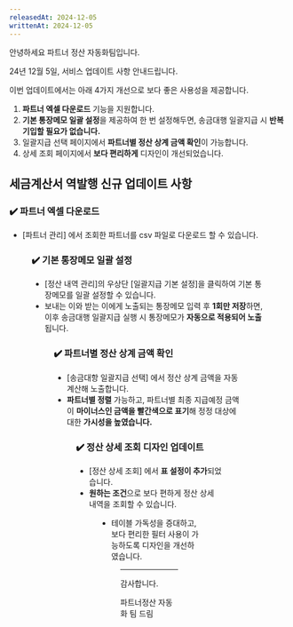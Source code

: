 ```yaml
---
releasedAt: 2024-12-05
writtenAt: 2024-12-05
---
```




안녕하세요 파트너 정산 자동화팀입니다.

24년 12월 5일, 서비스 업데이트 사항 안내드립니다.

이번 업데이트에서는 아래 4가지 개선으로 보다 좋은 사용성을 제공합니다.

1. **파트너 엑셀 다운로드** 기능을 지원합니다.
2. **기본 통장메모 일괄 설정**을 제공하여 한 번 설정해두면, 송금대행 일괄지급 시 **반복 기입할 필요가 없습니다.**
3. 일괄지급 선택 페이지에서 **파트너별 정산 상계 금액 확인**이 가능합니다.
4. 상세 조회 페이지에서 **보다 편리하게** 디자인이 개선되었습니다.

## 세금계산서 역발행 신규 업데이트 사항

### ✔️ 파트너 엑셀 다운로드

- \[파트너 관리] 에서 조회한 파트너를 csv 파일로 다운로드 할 수 있습니다.

<Figure src={Image1} caption="파트너 관리" />

### ✔️ 기본 통장메모 일괄 설정

- \[정산 내역 관리]의 우상단 \[일괄지급 기본 설정]을 클릭하여 기본 통장메모를 일괄 설정할 수 있습니다.
- 보내는 이와 받는 이에게 노출되는 통장메모 입력 후 **1회만 저장**하면, 이후 송금대행 일괄지급 실행 시 통장메모가 **자동으로 적용되어 노출**됩니다.

<Figure src={Image2} caption="일괄지급 기본 설정" />

### ✔️ 파트너별 정산 상계 금액 확인

- \[송금대항 일괄지급 선택] 에서 정산 상계 금액을 자동계산해 노출합니다.
- **파트너별 정렬** 가능하고, 파트너별 최종 지급예정 금액이 **마이너스인 금액을 빨간색으로 표기**해 정정 대상에 대한 **가시성을 높였습니다.**

<Figure src={Image3} caption="송금대행 일괄지급 선택" />

### ✔️ 정산 상세 조회 디자인 업데이트

- \[정산 상세 조회] 에서 **표 설정이 추가**되었습니다.
- **원하는 조건**으로 보다 편하게 정산 상세 내역을 조회할 수 있습니다.

<Figure src={Image4} caption="정산 상세 조회" />

- 테이블 가독성을 증대하고, 보다 편리한 필터 사용이 가능하도록 디자인을 개선하였습니다.

<Figure src={Image5} caption="정산 상세 조회" />

---

감사합니다.

파트너정산 자동화 팀 드림
